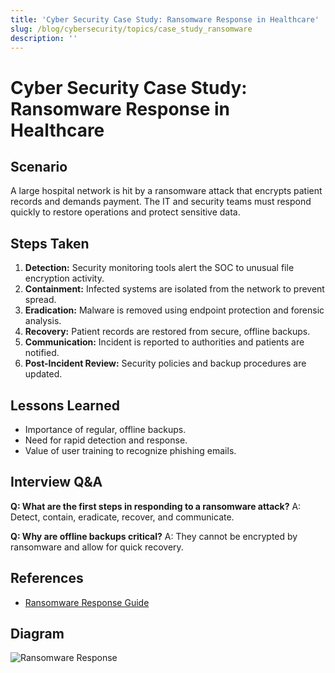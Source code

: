 ```yaml
---
title: 'Cyber Security Case Study: Ransomware Response in Healthcare'
slug: /blog/cybersecurity/topics/case_study_ransomware
description: ''
---
```

# Cyber Security Case Study: Ransomware Response in Healthcare

## Scenario
A large hospital network is hit by a ransomware attack that encrypts patient records and demands payment. The IT and security teams must respond quickly to restore operations and protect sensitive data.

## Steps Taken
1. **Detection:** Security monitoring tools alert the SOC to unusual file encryption activity.
2. **Containment:** Infected systems are isolated from the network to prevent spread.
3. **Eradication:** Malware is removed using endpoint protection and forensic analysis.
4. **Recovery:** Patient records are restored from secure, offline backups.
5. **Communication:** Incident is reported to authorities and patients are notified.
6. **Post-Incident Review:** Security policies and backup procedures are updated.

## Lessons Learned
- Importance of regular, offline backups.
- Need for rapid detection and response.
- Value of user training to recognize phishing emails.

## Interview Q&A
**Q: What are the first steps in responding to a ransomware attack?**
A: Detect, contain, eradicate, recover, and communicate.

**Q: Why are offline backups critical?**
A: They cannot be encrypted by ransomware and allow for quick recovery.

## References
- [Ransomware Response Guide](https://www.cisa.gov/stopransomware/ransomware-guide)

## Diagram
![Ransomware Response](https://www.cisa.gov/sites/default/files/ransomware-response-case-study.png)
